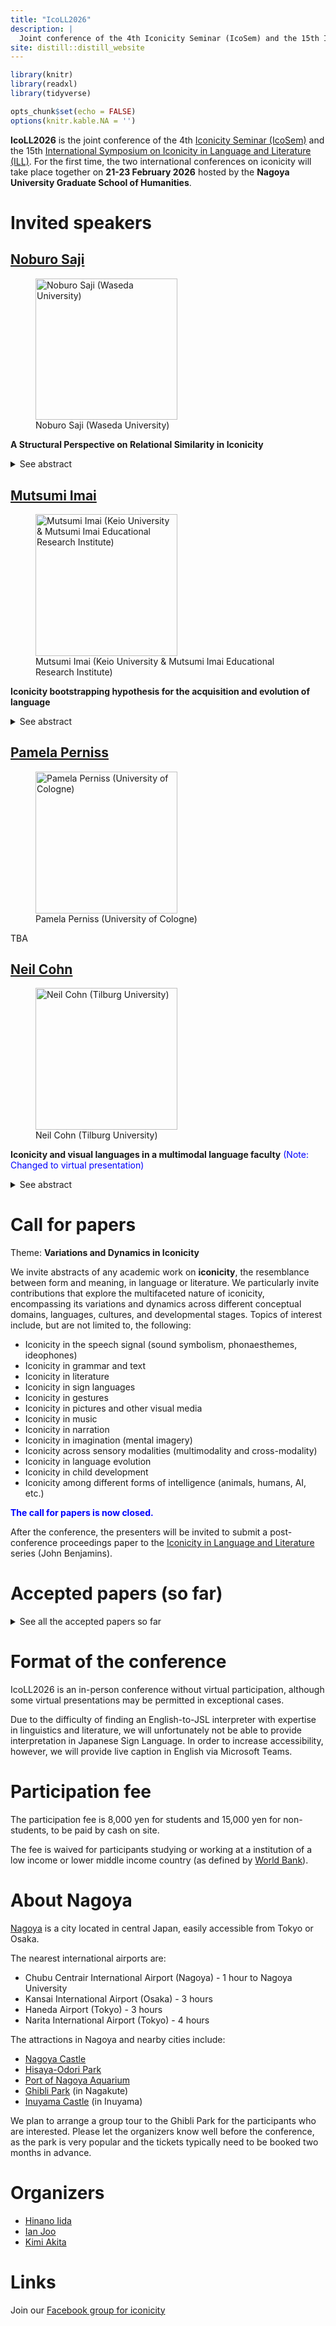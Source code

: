 ```yaml
---
title: "IcoLL2026"
description: |
  Joint conference of the 4th Iconicity Seminar (IcoSem) and the 15th International Symposium on Iconicity in Language and Literature (ILL)
site: distill::distill_website
---
```


```r
library(knitr)
library(readxl)
library(tidyverse)

opts_chunk$set(echo = FALSE)
options(knitr.kable.NA = '')
```

**IcoLL2026** is the joint conference of the 4th [Iconicity Seminar (IcoSem)](https://ianjoo.github.io/icosem) and the 15th [International Symposium on Iconicity in Language and Literature (ILL)](https://www.iconicity.uzh.ch/en). For the first time, the two international conferences on iconicity will take place together on **21-23 February 2026** hosted by the **Nagoya University Graduate School of Humanities**.

# Invited speakers

## [Noburo Saji](https://researchmap.jp/nonsvch?lang=en)

![Noburo Saji (Waseda University)](NoburoSaji.png){ width=6cm }

**A Structural Perspective on Relational Similarity in Iconicity**

<details>
  <summary>See abstract</summary>

This presentation explores the potential of a structural approach to account for the motivation behind iconicity. Previous studies on iconicity have identified two major types of similarity: direct (perceptual) similarity and relational similarity (Dingemanse, 2011; Iida & Akita, 2024). Direct similarity refers to similarities between distinct entities based on shared features along specific dimensions (e.g., shape or sound). In contrast, relational similarity involves the structural alignment between the relationships among elements (e.g., shape-shape-relationships and sound-sound relationships). Researchers have noted that cross-modal iconicity must be understood from the perspective of relational similarity (Ahlner & Zlatev, 2011; Marks, 1989). While the psychological basis of relational similarity has been extensively studied, its application to iconicity research remains underdeveloped.　In this context, the present study draws attention to a structural approach, which has recently gained prominence in consciousness research. This approach investigates properties of unobservable phenomena—such as subjective experience—by analyzing the relational structure among surrounding elements, rather than attempting to access the target phenomenon directly (e.g., Kawakita et al., 2024). Using examples of cross-modal iconicity, this presentation examines how structural consistency across modalities can be evaluated, and discusses the implications of this approach for understanding the relational foundations of iconic mappings.

<ul>
<li style="color:gray">Ahlner, F., & Zlatev, J. (2010). Cross-modal iconicity: A cognitive semiotic approach to sound symbolism. Sign Systems Studies, 38(1/4), 298–348.</li>
<li style="color:gray">Dingemanse, M. (2011). The Meaning and Use of Ideophones in Siwu [PhD dissertation, Radboud University.</li>
<li style="color:gray">Iida, H., & Akita, K. (2024). Iconicity emerges from language experience: Evidence from Japanese ideophones and their English equivalents. Cognitive Science, 48(12), Article e70031. https://doi.org/10.1111/cogs.70031</li>
<li style="color:gray">Kawakita, G., Zeleznikow-Johnston, A., Takeda, K., Tsuchiya, N., & Oizumi, M. (2025). Is my “red” your “red”?: Evaluating structural correspondences between color similarity judgments using unsupervised alignment. iScience, 28(3), 112029.</li>
<li style="color:gray">Marks, L. E. (1989). On cross-modal similarity: The perceptual structure of pitch, loudness, and brightness. Journal of Experimental Psychology. Human Perception and Performance, 15(3), 586–602.</li>
</ul>

</details>

## [Mutsumi Imai](https://cogpsy.sfc.keio.ac.jp/imailab/profile-en/)

![Mutsumi Imai (Keio University & Mutsumi Imai Educational Research Institute)](MutsumiImai.jpeg){ width=6cm }

**Iconicity bootstrapping hypothesis for the acquisition and evolution of language**
 
<details>
  <summary>See abstract</summary>
  
This talk refines Imai and Kita's (2014) "sound symbolism bootstrapping hypothesis" that states that iconic sound–meaning associations help children start acquiring spoken language and may also reside in the origin of human language. Iconicity, not limited to sound symbolism, tells children that linguistic forms are paired with meanings, and they expand and adjust their linguistic knowledge through an abductive reasoning. This self-driven developmental cycle may make humans different from other species.

<ul>
<li style="color:gray">Imai, Mutsumi, and Sotaro Kita. "The sound symbolism bootstrapping hypothesis for language acquisition and language evolution." Philosophical transactions of the Royal Society B: Biological sciences 369.1651 (2014): 20130298.</li>
</ul>

</details>


## [Pamela Perniss](https://www.pernipa.myzen.co.uk)

![Pamela Perniss (University of Cologne)](PamelaPerniss.jpg){ width=6cm }

TBA

## [Neil Cohn](https://www.visuallanguagelab.com/neilcohn)

![Neil Cohn (Tilburg University)](NeilCohn.jpg){ width=6cm }

**Iconicity and visual languages in a multimodal language faculty** <span style="color:blue">(Note: Changed to virtual presentation)</span>

<details>
  <summary>See abstract</summary>

For the past century, language has been considered as an amodal and arbitrary system that is mutable across different modalities. Yet, this view is confounded by multimodality (speech-gesture, text-images) and the full range of signification displayed by communicative systems (iconicity, indexicality, and symbolicity). Here, I first present a model of a multimodal language faculty which intrinsically maintains the vocal, bodily, and graphic modalities in parallel, and inherently embeds Peircean semiotics into its architecture. I will then show how this model not only enables a proliferation of signification in both the vocal and bodily modalities, but also specifies how linguistic structures emerge in pictorial systems, particularly in the rich conventionalization of visual languages of graphic systems across the world. Altogether, this approach heralds a re-understanding of what language is and the basic assumptions held about its properties.

</details>

# Call for papers

Theme: **Variations and Dynamics in Iconicity**
 
We invite abstracts of any academic work on **iconicity**, the resemblance between form and meaning, in language or literature. We particularly invite contributions that explore the multifaceted nature of iconicity, encompassing its variations and dynamics across different conceptual domains, languages, cultures, and developmental stages. Topics of interest include, but are not limited to, the following:
 
 * Iconicity in the speech signal (sound symbolism, phonaesthemes, ideophones)
 * Iconicity in grammar and text
 * Iconicity in literature
 * Iconicity in sign languages
 * Iconicity in gestures
 * Iconicity in pictures and other visual media
 * Iconicity in music
 * Iconicity in narration
 * Iconicity in imagination (mental imagery)
 * Iconicity across sensory modalities (multimodality and cross-modality)
 * Iconicity in language evolution
 * Iconicity in child development
 * Iconicity among different forms of intelligence (animals, humans, AI, etc.)

<span style="color:blue">**The call for papers is now closed.**</span>

After the conference, the presenters will be invited to submit a post-conference proceedings paper to the [Iconicity in Language and Literature](https://benjamins.com/catalog/ill) series (John Benjamins).

# Accepted papers (so far)

<details>
  <summary>See all the accepted papers so far</summary>
  
<iframe src="ListofPresentations.html" width="100%" height="600px"></iframe>

</details>

# Format of the conference
IcoLL2026 is an in-person conference without virtual participation, although some virtual presentations may be permitted in exceptional cases.

Due to the difficulty of finding an English-to-JSL interpreter with expertise in linguistics and literature, we will unfortunately not be able to provide interpretation in Japanese Sign Language. In order to increase accessibility, however, we will provide live caption in English via Microsoft Teams.

# Participation fee
The participation fee is 8,000 yen for students and 15,000 yen for non-students, to be paid by cash on site.

The fee is waived for participants studying or working at a institution of a low income or lower middle income country (as defined by [World Bank](https://datatopics.worldbank.org/world-development-indicators/the-world-by-income-and-region.html)).

# About Nagoya

[Nagoya](https://en.wikipedia.org/wiki/Nagoya) is a city located in central Japan, easily accessible from Tokyo or Osaka.

The nearest international airports are:

 * Chubu Centrair International Airport (Nagoya) - 1 hour to Nagoya University
 * Kansai International Airport (Osaka) - 3 hours
 * Haneda Airport (Tokyo) - 3 hours
 * Narita International Airport (Tokyo) - 4 hours
 
The attractions in Nagoya and nearby cities include:

 * [Nagoya Castle](https://www.nagoyajo.city.nagoya.jp/en/)
 * [Hisaya-Odori Park](https://mitsui-shopping-park.com/urban/hisaya/)
 * [Port of Nagoya Aquarium](https://nagoyaaqua.jp/english/)
 * [Ghibli Park](https://ghibli-park.jp/en/) (in Nagakute)
 * [Inuyama Castle](https://inuyamajo.jp/) (in Inuyama)
 
We plan to arrange a group tour to the Ghibli Park for the participants who are interested. Please let the organizers know well before the conference, as the park is very popular and the tickets typically need to be booked two months in advance.

# Organizers

 * [Hinano Iida](https://sites.google.com/view/hinanoiida)
 * [Ian Joo](https://ianjoo.github.io)
 * [Kimi Akita](https://sites.google.com/site/akitambo/Home)
 
# Links

Join our [Facebook group for iconicity](https://www.facebook.com/groups/lingicon)